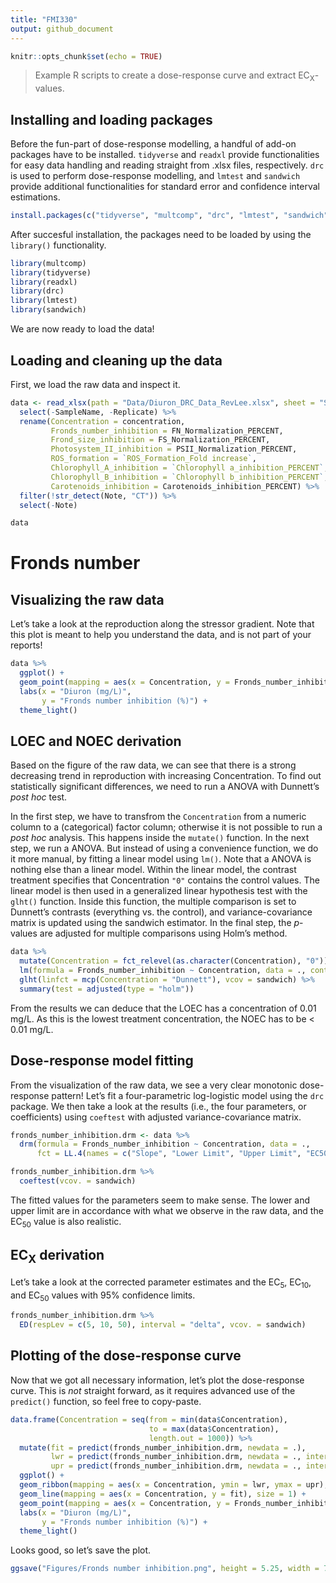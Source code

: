 ```yaml
---
title: "FMI330"
output: github_document
---
```


```r
knitr::opts_chunk$set(echo = TRUE)
```

> Example R scripts to create a dose-response curve and extract EC~X~-values.

## Installing and loading packages

Before the fun-part of dose-response modelling, a handful of add-on packages have to be installed. `tidyverse` and `readxl` provide functionalities for easy data handling and reading straight from .xlsx files, respectively. `drc` is used to perform dose-response modelling, and `lmtest` and `sandwich` provide additional functionalities for standard error and confidence interval estimations.

```r
install.packages(c("tidyverse", "multcomp", "drc", "lmtest", "sandwich"))
```

After succesful installation, the packages need to be loaded by using the `library()` functionality. 

```r
library(multcomp)
library(tidyverse)
library(readxl)
library(drc)
library(lmtest)
library(sandwich)
```

We are now ready to load the data!

## Loading and cleaning up the data

First, we load the raw data and inspect it.

```r
data <- read_xlsx(path = "Data/Diuron_DRC_Data_RevLee.xlsx", sheet = "Summary") %>% 
  select(-SampleName, -Replicate) %>% 
  rename(Concentration = concentration, 
         Fronds_number_inhibition = FN_Normalization_PERCENT,
         Frond_size_inhibition = FS_Normalization_PERCENT,
         Photosystem_II_inhibition = PSII_Normalization_PERCENT,
         ROS_formation = `ROS_Formation_Fold increase`,
         Chlorophyll_A_inhibition = `Chlorophyll a_inhibition_PERCENT`,
         Chlorophyll_B_inhibition = `Chlorophyll b_inhibition_PERCENT`, 
         Carotenoids_inhibition = Carotenoids_inhibition_PERCENT) %>% 
  filter(!str_detect(Note, "CT")) %>% 
  select(-Note)

data
```


# Fronds number
## Visualizing the raw data

Let's take a look at the reproduction along the stressor gradient. Note that this plot is meant to help you understand the data, and is not part of your reports!
```r
data %>% 
  ggplot() +
  geom_point(mapping = aes(x = Concentration, y = Fronds_number_inhibition), size = 2, alpha = 0.5) +
  labs(x = "Diuron (mg/L)", 
       y = "Fronds number inhibition (%)") +
  theme_light()
```

## LOEC and NOEC derivation

Based on the figure of the raw data, we can see that there is a strong decreasing trend in reproduction with increasing Concentration. To find out statistically significant differences, we need to run a ANOVA with Dunnett's *post hoc* test.

In the first step, we have to transfrom the `Concentration` from a numeric column to a (categorical) factor column; otherwise it is not possible to run a *post hoc* analysis. This happens inside the `mutate()` function. In the next step, we run a ANOVA. But instead of using a convenience function, we do it more manual, by fitting a linear model using `lm()`. Note that a ANOVA is nothing else than a linear model. Within the linear model, the contrast treatment specifies that Concentration `"0"` contains the control values. The linear model is then used in a generalized linear hypothesis test with the `glht()` function. Inside this function, the multiple comparison is set to Dunnett's contrasts (everything vs. the control), and variance-covariance matrix is updated using the sandwich estimator. In the final step, the *p*-values are adjusted for multiple comparisons using Holm's method. 

```r
data %>% 
  mutate(Concentration = fct_relevel(as.character(Concentration), "0")) %>% 
  lm(formula = Fronds_number_inhibition ~ Concentration, data = ., contrasts = list(Concentration = "contr.treatment")) %>% 
  glht(linfct = mcp(Concentration = "Dunnett"), vcov = sandwich) %>% 
  summary(test = adjusted(type = "holm"))
```

From the results we can deduce that the LOEC has a concentration of 0.01 mg/L. As this is the lowest treatment concentration, the NOEC has to be < 0.01 mg/L.

## Dose-response model fitting

From the visualization of the raw data, we see a very clear monotonic dose-response pattern! Let's fit a four-parametric log-logistic model using the `drc` package. We then take a look at the results (i.e., the four parameters, or coefficients) using `coeftest` with adjusted variance-covariance matrix.

```r
fronds_number_inhibition.drm <- data %>% 
  drm(formula = Fronds_number_inhibition ~ Concentration, data = .,
      fct = LL.4(names = c("Slope", "Lower Limit", "Upper Limit", "EC50")))

fronds_number_inhibition.drm %>% 
  coeftest(vcov. = sandwich)
```

The fitted values for the parameters seem to make sense. The lower and upper limit are in accordance with what we observe in the raw data, and the EC~50~ value is also realistic. 

## EC~X~ derivation

Let's take a look at the corrected parameter estimates and the EC~5~, EC~10~, and EC~50~ values with 95% confidence limits.
```r
fronds_number_inhibition.drm %>% 
  ED(respLev = c(5, 10, 50), interval = "delta", vcov. = sandwich)
```

## Plotting of the dose-response curve

Now that we got all necessary information, let's plot the dose-response curve. This is *not* straight forward, as it requires advanced use of the `predict()` function, so feel free to copy-paste.

```r
data.frame(Concentration = seq(from = min(data$Concentration),
                               to = max(data$Concentration),
                               length.out = 1000)) %>% 
  mutate(fit = predict(fronds_number_inhibition.drm, newdata = .), 
         lwr = predict(fronds_number_inhibition.drm, newdata = ., interval = "confidence", vcov. = sandwich)[, 2], 
         upr = predict(fronds_number_inhibition.drm, newdata = ., interval = "confidence", vcov. = sandwich)[, 3]) %>% 
  ggplot() +
  geom_ribbon(mapping = aes(x = Concentration, ymin = lwr, ymax = upr), alpha = 0.2) +
  geom_line(mapping = aes(x = Concentration, y = fit), size = 1) +
  geom_point(mapping = aes(x = Concentration, y = Fronds_number_inhibition), data = data, size = 2, alpha = 0.5) +
  labs(x = "Diuron (mg/L)", 
       y = "Fronds number inhibition (%)") +
  theme_light()
```

Looks good, so let's save the plot.
```r
ggsave("Figures/Fronds number inhibition.png", height = 5.25, width = 7, units = "in", dpi = 600, type = "cairo-png")
```


